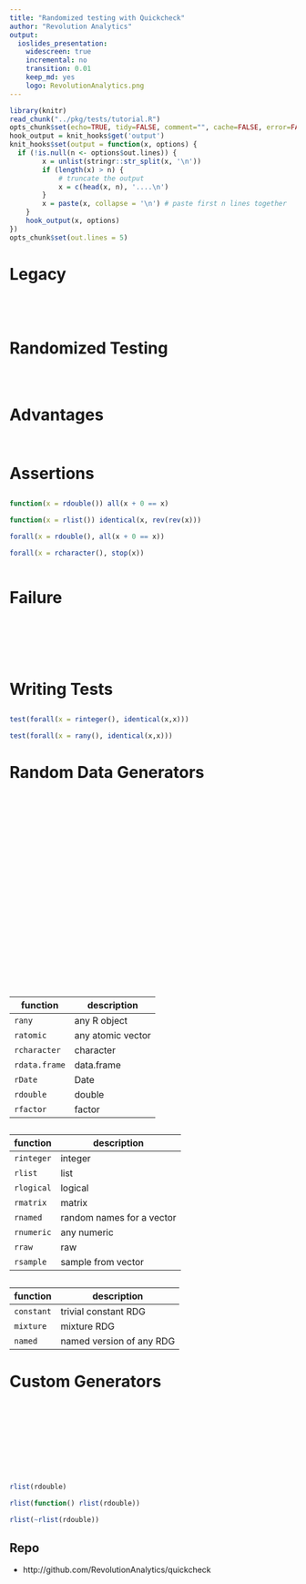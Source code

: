 ```yaml
---
title: "Randomized testing with Quickcheck"
author: "Revolution Analytics"
output:
  ioslides_presentation:
    widescreen: true
    incremental: no
    transition: 0.01
    keep_md: yes
    logo: RevolutionAnalytics.png
---
```


```r
library(knitr)
read_chunk("../pkg/tests/tutorial.R")
opts_chunk$set(echo=TRUE, tidy=FALSE, comment="", cache=FALSE, error=FALSE)
hook_output = knit_hooks$get('output')
knit_hooks$set(output = function(x, options) {
  if (!is.null(n <- options$out.lines)) {
		x = unlist(stringr::str_split(x, '\n'))
		if (length(x) > n) {
			# truncate the output
			x = c(head(x, n), '....\n')
		}
		x = paste(x, collapse = '\n') # paste first n lines together
	}
	hook_output(x, options)
})
opts_chunk$set(out.lines = 5)
```



# Legacy 
 
## {.build}

```r
```

```r
```

```r
```

# Randomized Testing

## {.build}

```r
```

```r
```

# Advantages

## {.build}

```r
```

# Assertions

##  {.build}

```r
function(x = rdouble()) all(x + 0 == x)
```

```r
function(x = rlist()) identical(x, rev(rev(x)))
```

```r
forall(x = rdouble(), all(x + 0 == x))
```

```r
forall(x = rcharacter(), stop(x))
```


```r
```

# Failure

## {.build}

```r
```

## {.build}

```r
```

## {.build}

```r
```


# Writing Tests

## {.build}

```r
test(forall(x = rinteger(), identical(x,x))) 
```

```r
test(forall(x = rany(), identical(x,x)))
```


# Random Data Generators

## {.build}

```r
```

## {.build}

```r
```

```r
```

## {.build}

```r
```

```r
```


```r
```

## {.build}


```r
```

```r
```

## {.build}

```r
```

## {.build}

```r
```


```r
```


```r
```


```r
```

## {.build}

```r
```


```r
```

## {.build}

```r
```



## {.build}

|function| description|
|---|---|
`rany` | any R object|
`ratomic` | any atomic vector|
`rcharacter` | character
`rdata.frame` |data.frame|
`rDate` |Date|
`rdouble` |double|
`rfactor` |factor|

## {.build}

|function| description|
|---|---|
`rinteger` | integer|
`rlist` | list|
`rlogical` | logical
`rmatrix` | matrix
`rnamed` | random names for a vector
`rnumeric` | any numeric|
`rraw` |raw
`rsample` | sample from vector

## {.build}

|function| description|
|---|---|
`constant` | trivial constant RDG
`mixture` | mixture RDG
`named` | named version of any RDG


# Custom Generators

## {.build} 

```r
```


```r
```

## {.build}

```r
```

## {.build}

```r
```

## {.build}

```r
```

## {.build}
```r
rlist(rdouble)
```
```r
rlist(function() rlist(rdouble))
```

```r
rlist(~rlist(rdouble))
```


## Repo

- http://github.com/RevolutionAnalytics/quickcheck
